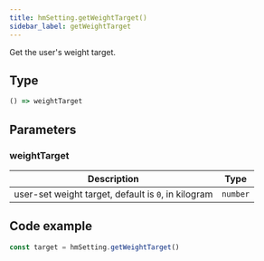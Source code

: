 ```yaml
---
title: hmSetting.getWeightTarget()
sidebar_label: getWeightTarget
---
```


Get the user's weight target.

## Type

```ts
() => weightTarget
```

## Parameters

### weightTarget

|                       Description                 |   Type   |
| ------------------------------------------------- | -------- |
| user-set weight target, default is `0`, in kilogram | `number` |

## Code example

```js
const target = hmSetting.getWeightTarget()
```
